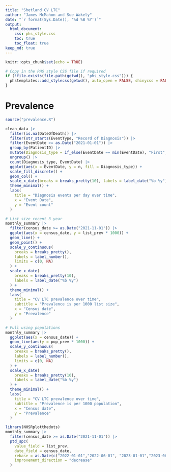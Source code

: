 ```yaml
---
title: "Shetland CV LTC"
author: "James McMahon and Sue Wakely"
date: "`r format(Sys.Date(), '%d %B %Y')`"
output: 
  html_document:
    css: phs_style.css
    toc: true
    toc_float: true
keep_md: true
---
```


```r
knitr::opts_chunk$set(echo = TRUE)

# Copy in the PHS style CSS file if required
if (!file.exists(file.path(getwd(), "phs_style.css"))) {
  phstemplates::add_stylecss(getwd(), auto_open = FALSE, shinycss = FALSE)
}
```

# Prevalence
```r
source("prevalence.R")
```

```r
clean_data |>
  filter(is.na(DateOfDeath)) |>
  filter(str_starts(EventType, "Record of Diagnosis")) |>
  filter(EventDate >= as.Date("2021-01-01")) |>
  group_by(PatientID) |>
  mutate(Diagnosis_type = if_else(EventDate == min(EventDate), "First", "Subsequent")) |>
  ungroup() |>
  count(Diagnosis_type, EventDate) |>
  ggplot(aes(x = EventDate, y = n, fill = Diagnosis_type)) +
  scale_fill_discrete() +
  geom_col() +
  scale_x_date(breaks = breaks_pretty(10), labels = label_date("%b %y")) +
  theme_minimal() +
  labs(
    title = "Diagnosis events per day over time",
    x = "Event Date",
    y = "Event count"
  )
```
```r
# List size recent 3 year
monthly_summary |>
  filter(census_date >= as.Date("2021-11-01")) |>
  ggplot(aes(x = census_date, y = list_prev * 1000)) +
  geom_line() +
  geom_point() +
  scale_y_continuous(
    breaks = breaks_pretty(),
    labels = label_number(),
    limits = c(0, NA)
  ) +
  scale_x_date(
    breaks = breaks_pretty(10),
    labels = label_date("%b %y")
  ) +
  theme_minimal() +
  labs(
    title = "CV LTC prevalence over time",
    subtitle = "Prevalence is per 1000 list size",
    x = "Census date",
    y = "Prevalence"
  )
```

```r
# Full using populations
monthly_summary |>
  ggplot(aes(x = census_date)) +
  geom_line(aes(y = pop_prev * 1000)) +
  scale_y_continuous(
    breaks = breaks_pretty(),
    labels = label_number(),
    limits = c(0, NA)
  ) +
  scale_x_date(
    breaks = breaks_pretty(10),
    labels = label_date("%b %y")
  ) +
  theme_minimal() +
  labs(
    title = "CV LTC prevalence over time",
    subtitle = "Prevalence is per 1000 population",
    x = "Census date",
    y = "Prevalence"
  )
```

```r
library(NHSRplotthedots)
monthly_summary |>
  filter(census_date >= as.Date("2021-11-01")) |>
  ptd_spc(
    value_field = list_prev,
    date_field = census_date,
    rebase = as.Date(c("2022-01-01","2022-06-01", "2023-01-01","2023-06-01", "2024-01-01", "2024-06-01")),
    improvement_direction = "decrease"
  )
```
